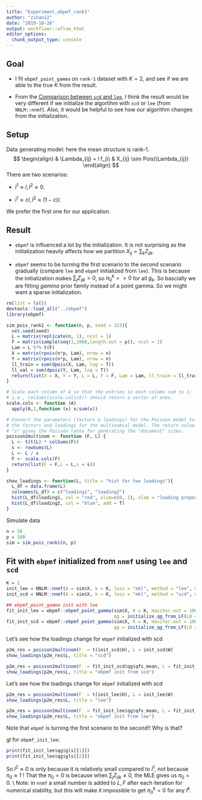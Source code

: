 ```yaml
---
title: "Experiment_ebpmf_rank1"
author: "zihao12"
date: "2019-10-26"
output: workflowr::wflow_html
editor_options:
  chunk_output_type: console
---
```


## Goal

* I fit `ebpmf_point_gamma` on `rank-1` dataset with $K = 2$, and see if we are able to the true $K$ from the result.                                     

* From the [Comparison between `scd` and `lee`](https://zihao12.github.io/ebpmf_demo/Compare_scd_lee.html), I think the result would be very different if we initialize the algortihm with `scd` or `lee` (from `NNLM::nnmf`). Also, it would be helpful to see how our algorithm changes from the initialization. 

## Setup
Data generating model: here the mean structure is rank-1. 
$$
\begin{align}
  & \Lambda_{ij} = l f_j\\
  & X_{ij} \sim Pois(\Lambda_{ij})
\end{align}
$$
There are two scenarios:\

* $l^1 \approx l, l^2 \approx 0$.\

* $l^1 \approx cl, l^2 \approx (1-c)l$. \

We prefer the first one for our application.

## Result
* `ebpmf` is influenced a lot by the initialization. It is not surprising as the initialization heavily affects how we partition $X_{ij} = \sum_k Z_{ijk}$. \

* `ebpmf` seems to be turning the first scenario to the second scenario gradually (compare `lee` and  `ebpmf` initialized from `lee`). This is because the initialization makes $\sum_j Z_{ijk} > 0$, so $\pi_0^{k} == 0$ for all $g_k$. So bascially we are fitting $gamma$ prior family instead of a point gamma. So we might want a sparse initialization. 


```r
rm(list = ls())
devtools::load_all("../ebpmf")
library(ebpmf)
```


```r
sim_pois_rank1 <- function(n, p, seed = 123){
  set.seed(seed)
  L = matrix(replicate(n, 1), ncol = 1)
  F = matrix(sample(seq(1,1000,length.out = p)), ncol = 1)
  Lam = L %*% t(F)
  X = matrix(rpois(n*p, Lam), nrow = n)
  Y = matrix(rpois(n*p, Lam), nrow = n)
  ll_train = sum(dpois(X, Lam, log = T))
  ll_val = sum(dpois(Y, Lam, log = T))
  return(list(X = X, Y = Y, L = L, F = F, Lam = Lam, ll_train = ll_train, ll_val  = ll_val))
}

# Scale each column of A so that the entries in each column sum to 1;
# i.e., colSums(scale.cols(A)) should return a vector of ones.
scale.cols <- function (A)
  apply(A,2,function (x) x/sum(x))

# Convert the parameters (factors & loadings) for the Poisson model to
# the factors and loadings for the multinomial model. The return value
# "s" gives the Poisson rates for generating the "document" sizes.
poisson2multinom <- function (F, L) {
  L <- t(t(L) * colSums(F))
  s <- rowSums(L)
  L <- L / s
  F <- scale.cols(F)
  return(list(F = F,L = L,s = s))
}

show_loadings <- function(L, title = "hist for two loadings"){
  L_df = data.frame(L)
  colnames(L_df) = c("loading1", "loading2")
  hist(L_df$loading1, col = "red", xlim=c(0, 1), xlab = "loading proportion", main = title)
  hist(L_df$loading2, col = "blue", add = T)
}
```



Simulate data
```r
n = 50
p = 100
sim = sim_pois_rank1(n, p)
```

## Fit with `ebpmf` initialized from `nnmf` using  `lee` and `scd`
```r
K = 2
init_lee = NNLM::nnmf(A = sim$X, k = K, loss = "mkl", method = "lee", max.iter = 1000)
init_scd = NNLM::nnmf(A = sim$X, k = K, loss = "mkl", method = "scd", max.iter = 1000)

## ebpmf_point_gamma init with lee
fit_init_lee = ebpmf::ebpmf_point_gamma(sim$X, K = K, maxiter.out = 100, 
                                        qg = initialize_qg_from_LF(L0 = init_lee$W, F0 = t(init_lee$H)))
fit_init_scd = ebpmf::ebpmf_point_gamma(sim$X, K = K, maxiter.out = 100, 
                                        qg = initialize_qg_from_LF(L0 = init_scd$W, F0 = t(init_scd$H)))
```

Let's see how the loadings change for `ebpmf` initialized with scd
```r
p2m_res = poisson2multinom(F  = t(init_scd$H), L = init_scd$W)
show_loadings(p2m_res$L, title = "scd")

p2m_res = poisson2multinom(F  = fit_init_scd$qg$qfs_mean, L = fit_init_scd$qg$qls_mean)
show_loadings(p2m_res$L, title = "ebpmf init from scd")
```


Let's see how the loadings change for `ebpmf` initialized with scd
```r
p2m_res = poisson2multinom(F  = t(init_lee$H), L = init_lee$W)
show_loadings(p2m_res$L, title = "lee")

p2m_res = poisson2multinom(F  = fit_init_lee$qg$qfs_mean, L = fit_init_lee$qg$qls_mean)
show_loadings(p2m_res$L, title = "ebpmf init from lee")
```

Note that `ebpmf` is turning  the first scenario to the second!! Why is that?

gl for `ebpmf_init_lee`:
```r
print(fit_init_lee$qg$gls[[1]])
print(fit_init_lee$qg$gls[[2]])
```

So $l^2 \approx  0$ is  only because it is relatively small compared to $l^1$, not because $\pi_0 \approx 1$ ! That the $\pi_0 = 0$ is because when $\sum_j Z_{ijk} \neq 0$, the MLE gives us $\pi_0 = 0$. \\
Note: in `nnmf` a small number is added to $L, F$ after each iteration for numerical stability, but this will make it impossible to get $\pi^k_0 = 0$ for any $l^k$.  













